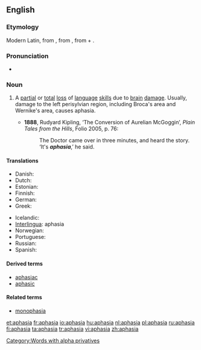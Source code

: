==English==
{{wikipedia}}

===Etymology===
Modern Latin, from {{etyl|grc}} {{term|ἀφασία||sc=polytonic}}, from {{term|ἄφατος||speechless|sc=polytonic}}, from {{term|ἀ-||[[a-]]|sc=polytonic}} + {{term|φάσις||speech|sc=polytonic}}.

===Pronunciation===
* {{IPA|/əˈfeɪzɪə/}}

===Noun===
{{en-noun|-}}

# {{pathology}} A [[partial]] or [[total]] [[loss]] of [[language]] [[skill]]s due to [[brain]] [[damage]]. Usually, damage to the left perisylvian region, including Broca's area and Wernike's area, causes aphasia.
#* '''1888''', Rudyard Kipling, ‘The Conversion of Aurelian McGoggin’, ''Plain Tales from the Hills'', Folio 2005, p. 76:
#*: The Doctor came over in three minutes, and heard the story.  ‘It's '''''aphasia''''',’ he said.

====Translations====
{{trans-top|pathological speech disorder}}
* Danish: {{t+|da|afasi|c}}
* Dutch: {{t+|nl|afasie|f}}
* Estonian: {{t-|et|afasia}}
* Finnish: {{t+|fi|afasia}}
* German: {{t+|de|Aphasie|f}}
* Greek: {{t|el|αφασία|f|sc=Grek}}
{{trans-mid}}
* Icelandic: {{t-|is|málstol|n}}
* [[Interlingua]]: aphasia
* Norwegian: {{t+|no|afasi|m}}
* Portuguese: {{t-|pt|afasia|f}}
* Russian: {{t|ru|афазия|f|sc=Cyrl}}
* Spanish: {{t-|es|afasia|f}}
{{trans-bottom}}

====Derived terms====
* [[aphasiac]]
* [[aphasic]]

====Related terms====
* [[monophasia]]

[[Category:Words with alpha privatives]]

[[et:aphasia]]
[[fr:aphasia]]
[[io:aphasia]]
[[hu:aphasia]]
[[nl:aphasia]]
[[pl:aphasia]]
[[ru:aphasia]]
[[fi:aphasia]]
[[ta:aphasia]]
[[tr:aphasia]]
[[vi:aphasia]]
[[zh:aphasia]]